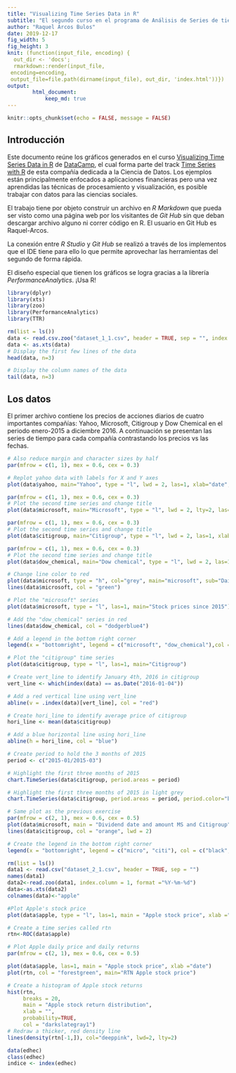 ```yaml
---
title: "Visualizing Time Series Data in R"
subtitle: "El segundo curso en el programa de Análisis de Series de tiempo de DataCamp"
author: "Raquel Arcos Bulos"
date: 2019-12-17
fig_width: 5
fig_height: 3
knit: (function(input_file, encoding) {
  out_dir <- 'docs';
  rmarkdown::render(input_file,
 encoding=encoding,
 output_file=file.path(dirname(input_file), out_dir, 'index.html'))})
output: 
        html_document:
            keep_md: true
---
```


```r
knitr::opts_chunk$set(echo = FALSE, message = FALSE)
```

## Introducción

Este documento reúne los gráficos generados en el curso [Visualizing Time Series Data in R](https://www.datacamp.com/courses/visualizing-time-series-data-in-r) de [DataCamp](https://www.datacamp.com/), el cual forma parte del track [Time Series with R](https://www.datacamp.com/tracks/time-series-with-r) de esta compañía dedicada a la Ciencia de Datos. Los ejemplos están principalmente enfocados a aplicaciones financieras pero una vez aprendidas las técnicas de procesamiento y visualización, es posible trabajar con datos para las ciencias sociales.     

El trabajo tiene por objeto construir un archivo en _R Markdown_ que pueda ser visto como una página web por los visitantes de _Git Hub_ sin que deban descargar archivo alguno ni correr código en R. El usuario en Git Hub es Raquel-Arcos.

La conexión entre _R Studio_ y _Git Hub_ se realizó a través de los implementos que el IDE tiene para ello lo que permite aprovechar las herramientas del segundo de forma rápida.

El diseño especial que tienen los gráficos se logra gracias a la librería _PerformanceAnalytics_. ¡Usa R!

```r
library(dplyr)
library(xts)
library(zoo)
library(PerformanceAnalytics)
library(TTR)
```

```r
rm(list = ls())
data <- read.csv.zoo("dataset_1_1.csv", header = TRUE, sep = "", index.column=1, format="%Y-%m-%d")
data <- as.xts(data)
# Display the first few lines of the data
head(data, n=3)

# Display the column names of the data
tail(data, n=3)
```

## Los datos
El primer archivo contiene los precios de acciones diarios de cuatro importantes compañías: Yahoo, Microsoft, Citigroup y Dow Chemical en el periodo enero-2015 a diciembre 2016. A continuación se presentan las series de tiempo para cada compañía contrastando los precios vs las fechas.

```r
# Also reduce margin and character sizes by half
par(mfrow = c(1, 1), mex = 0.6, cex = 0.3)

# Replot yahoo data with labels for X and Y axes
plot(data$yahoo, main="Yahoo", type = "l", lwd = 2, las=1, xlab="date", ylab="price", col="dodgerblue4")
```

```r
par(mfrow = c(1, 1), mex = 0.6, cex = 0.3)
# Plot the second time series and change title
plot(data$microsoft, main="Microsoft", type = "l", lwd = 2, lty=2, las=1, xlab="date", ylab="price", col="darkgreen")
```

```r
par(mfrow = c(1, 1), mex = 0.6, cex = 0.3)
# Plot the second time series and change title
plot(data$citigroup, main="Citigroup", type = "l", lwd = 2, las=1, xlab="date", ylab="price", col="darkorange")
```

```r
par(mfrow = c(1, 1), mex = 0.6, cex = 0.3)
# Plot the second time series and change title
plot(data$dow_chemical, main="Dow chemical", type = "l", lwd = 2, las=1, xlab="date", ylab="price", col="darkmagenta")
```


```r
# Change line color to red
plot(data$microsoft, type = "h", col="grey", main="microsoft", sub="Daily closing price since 2015", las=1, xlab="date", ylab="price")
lines(data$microsoft, col = "green")
```


```r
# Plot the "microsoft" series
plot(data$microsoft, type = "l", las=1, main="Stock prices since 2015")

# Add the "dow_chemical" series in red
lines(data$dow_chemical, col = "dodgerblue4")

# Add a legend in the bottom right corner
legend(x = "bottomright", legend = c("microsoft", "dow_chemical"),col = c("black", "red"), lty = c(1, 1)) 
```

```r
# Plot the "citigroup" time series
plot(data$citigroup, type = "l", las=1, main="Citigroup")

# Create vert_line to identify January 4th, 2016 in citigroup
vert_line <- which(index(data) == as.Date("2016-01-04"))

# Add a red vertical line using vert_line
abline(v = .index(data)[vert_line], col = "red")

# Create hori_line to identify average price of citigroup
hori_line <- mean(data$citigroup)

# Add a blue horizontal line using hori_line
abline(h = hori_line, col = "blue")
```

```r
# Create period to hold the 3 months of 2015
period <- c("2015-01/2015-03")

# Highlight the first three months of 2015 
chart.TimeSeries(data$citigroup, period.areas = period)
```
```r
# Highlight the first three months of 2015 in light grey
chart.TimeSeries(data$citigroup, period.areas = period, period.color="blue")
```


```r
# Same plot as the previous exercise
par(mfrow = c(2, 1), mex = 0.6, cex = 0.5)
plot(data$microsoft, main = "Dividend date and amount MS and Citigroup", las=1, xlab = "date")
lines(data$citigroup, col = "orange", lwd = 2)

# Create the legend in the bottom right corner
legend(x = "bottomright", legend = c("micro", "citi"), col = c("black", "orange"), lty = c(1, 1))

```

```r
rm(list = ls())
data1 <- read.csv("dataset_2_1.csv", header = TRUE, sep = "")
names(data1)
data2<-read.zoo(data1, index.column = 1, format ="%Y-%m-%d")
data<-as.xts(data2)
colnames(data)<-"apple"
```

```r
#Plot Apple's stock price 
plot(data$apple, type = "l", las=1, main = "Apple stock price", xlab ="date")
```

```r
# Create a time series called rtn
rtn<-ROC(data$apple)

# Plot Apple daily price and daily returns 
par(mfrow = c(2, 1), mex = 0.6, cex = 0.5)

plot(data$apple, las=1, main = "Apple stock price", xlab ="date")
plot(rtn, col = "forestgreen", main="RTN Apple stock price") 
```

```r
# Create a histogram of Apple stock returns
hist(rtn,
     breaks = 20,
     main = "Apple stock return distribution",
     xlab = "",
     probability=TRUE,
     col = "darkslategray1")
# Redraw a thicker, red density line
lines(density(rtn[-1,]), col="deeppink", lwd=2, lty=2)
```

```r
data(edhec)
class(edhec)
indice <- index(edhec)
```











